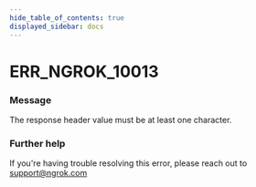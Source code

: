 ```yaml
---
hide_table_of_contents: true
displayed_sidebar: docs
---
```



# ERR_NGROK_10013

### Message

The response header value must be at least one character.

<ErrorDetails error="err_ngrok_10013" />

### Further help

If you're having trouble resolving this error, please reach out to [support@ngrok.com](mailto:support@ngrok.com?subject=Help%20with%20ERR_NGROK_10013)

